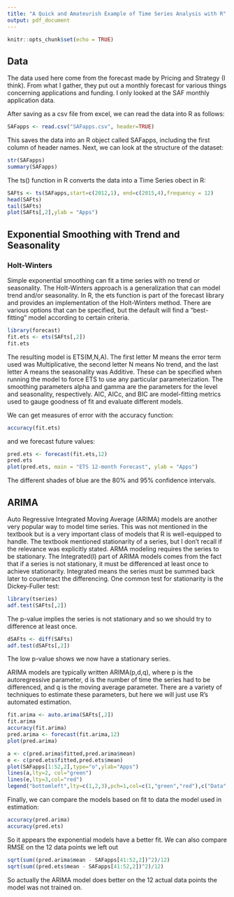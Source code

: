 ```yaml
---
title: "A Quick and Amateurish Example of Time Series Analysis with R"
output: pdf_document
---
```


```r
knitr::opts_chunk$set(echo = TRUE)
```

## Data

The data used here come from the forecast made by Pricing and Strategy (I think).  From what I gather, they put out a monthly forecast for various things concerning applications and funding.  I only looked at the SAF monthly application data.

After saving as a csv file from excel, we can read the data into R as follows:
```r
SAFapps <- read.csv("SAFapps.csv", header=TRUE)
```
This saves the data into an R object called SAFapps, including the first column of header names.  Next, we can look at the structure of the dataset:
```r
str(SAFapps)
summary(SAFapps)
```

The ts() function in R converts the data into a Time Series obect in R:
```r
SAFts <- ts(SAFapps,start=c(2012,1), end=c(2015,4),frequency = 12)
head(SAFts)
tail(SAFts)
plot(SAFts[,2],ylab = "Apps")
```

## Exponential Smoothing with Trend and Seasonality
### Holt-Winters

Simple exponential smoothing can fit a time series with no trend or seasonality.  The Holt-Winters approach is a generalization that can model trend and/or seasonality.  In R, the ets function is part of the forecast library and provides an implementation of the Holt-Winters method.  There are various options that can be specified, but the default will find a "best-fitting" model according to certain criteria.

```r
library(forecast)
fit.ets <- ets(SAFts[,2])
fit.ets
```
The resulting model is ETS(M,N,A).  The first letter M means the error term used was Multiplicative, the second letter N means No trend, and the last letter A means the seasonality was Additive. These can be specified when running the model to force ETS to use any particular parameterization.  The smoothing parameters alpha and gamma are the parameters for the level and seasonality, respectively.  AIC, AICc, and BIC are model-fitting metrics used to gauge goodness of fit and evaluate different models.

We can get measures of error with the accuracy function:
```r
accuracy(fit.ets)
```
and we forecast future values:
```r
pred.ets <- forecast(fit.ets,12)
pred.ets
plot(pred.ets, main = "ETS 12-month Forecast", ylab = "Apps")
```
The different shades of blue are the 80% and 95% confidence intervals.

## ARIMA
Auto Regressive Integrated Moving Average (ARIMA) models are another very popular way to model time series.  This was not mentioned in the textbook but is a very important class of models that R is well-equipped to handle. The textbook mentioned stationarity of a series, but I don't recall if the relevance was explicitly stated. ARMA modeling requires the series to be stationary. The Integrated(I) part of ARIMA models comes from the fact that if a series is not stationary, it must be differenced at least once to achieve stationarity.  Integrated means the series must be summed back later to counteract the differencing.
One common test for stationarity is the Dickey-Fuller test:
```r
library(tseries)
adf.test(SAFts[,2])
```
The p-value implies the series is not stationary and so we should try to difference at least once.
```r
dSAFts <- diff(SAFts)
adf.test(dSAFts[,2])
```
The low p-value shows we now have a stationary series.

ARIMA models are typically written ARIMA(p,d,q), where p is the autoregressive parameter, d is the number of time the series had to be  differenced, and q is the moving average parameter.  There are a variety of techniques to estimate these parameters, but here we will just use R's automated estimation.
```r
fit.arima <- auto.arima(SAFts[,2])
fit.arima
accuracy(fit.arima)
pred.arima <- forecast(fit.arima,12)
plot(pred.arima)
```
```r
a <- c(pred.arima$fitted,pred.arima$mean)
e <- c(pred.ets$fitted,pred.ets$mean)
plot(SAFapps[1:52,2],type="o",ylab="Apps")
lines(a,lty=2, col="green")
lines(e,lty=3,col="red")
legend("bottomleft",lty=c(1,2,3),pch=1,col=c(1,"green","red"),c("Data","ARIMA","Exponential"))
```


Finally, we can compare the models based on fit to data the model used in estimation:
```r
accuracy(pred.arima)
accuracy(pred.ets)
```
So it appears the exponential models have a better fit.   We can also compare RMSE on the 12 data points we left out
```r
sqrt(sum((pred.arima$mean - SAFapps[41:52,2])^2)/12)
sqrt(sum((pred.ets$mean - SAFapps[41:52,2])^2)/12)
```

So actually the ARIMA model does better on the 12 actual data points the model was not trained on.
